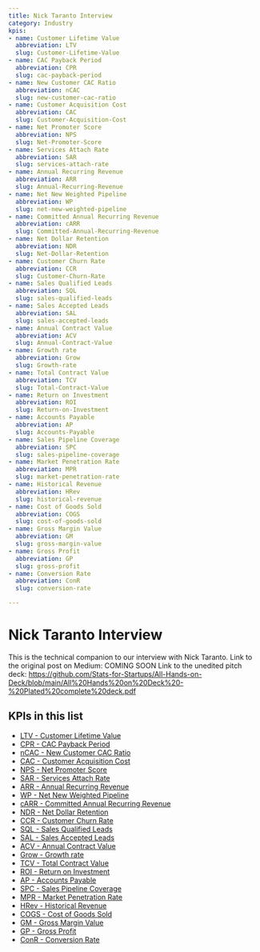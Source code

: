 ```yaml
---
title: Nick Taranto Interview
category: Industry
kpis:
- name: Customer Lifetime Value
  abbreviation: LTV
  slug: Customer-Lifetime-Value
- name: CAC Payback Period
  abbreviation: CPR
  slug: cac-payback-period
- name: New Customer CAC Ratio
  abbreviation: nCAC
  slug: new-customer-cac-ratio
- name: Customer Acquisition Cost
  abbreviation: CAC
  slug: Customer-Acquisition-Cost
- name: Net Promoter Score
  abbreviation: NPS
  slug: Net-Promoter-Score
- name: Services Attach Rate
  abbreviation: SAR
  slug: services-attach-rate
- name: Annual Recurring Revenue
  abbreviation: ARR
  slug: Annual-Recurring-Revenue
- name: Net New Weighted Pipeline
  abbreviation: WP
  slug: net-new-weighted-pipeline
- name: Committed Annual Recurring Revenue
  abbreviation: cARR
  slug: Committed-Annual-Recurring-Revenue
- name: Net Dollar Retention
  abbreviation: NDR
  slug: Net-Dollar-Retention
- name: Customer Churn Rate
  abbreviation: CCR
  slug: Customer-Churn-Rate
- name: Sales Qualified Leads
  abbreviation: SQL
  slug: sales-qualified-leads
- name: Sales Accepted Leads
  abbreviation: SAL
  slug: sales-accepted-leads
- name: Annual Contract Value
  abbreviation: ACV
  slug: Annual-Contract-Value
- name: Growth rate
  abbreviation: Grow
  slug: Growth-rate
- name: Total Contract Value
  abbreviation: TCV
  slug: Total-Contract-Value
- name: Return on Investment
  abbreviation: ROI
  slug: Return-on-Investment
- name: Accounts Payable
  abbreviation: AP
  slug: Accounts-Payable
- name: Sales Pipeline Coverage
  abbreviation: SPC
  slug: sales-pipeline-coverage
- name: Market Penetration Rate
  abbreviation: MPR
  slug: market-penetration-rate
- name: Historical Revenue
  abbreviation: HRev
  slug: historical-revenue
- name: Cost of Goods Sold
  abbreviation: COGS
  slug: cost-of-goods-sold
- name: Gross Margin Value
  abbreviation: GM
  slug: gross-margin-value
- name: Gross Profit
  abbreviation: GP
  slug: gross-profit
- name: Conversion Rate
  abbreviation: ConR
  slug: conversion-rate

---
```


# Nick Taranto Interview

This is the technical companion to our interview with Nick Taranto. 
Link to the original post on Medium: COMING SOON
Link to the unedited pitch deck: https://github.com/Stats-for-Startups/All-Hands-on-Deck/blob/main/All%20Hands%20on%20Deck%20-%20Plated%20complete%20deck.pdf

## KPIs in this list

- [LTV - Customer Lifetime Value](/en/kpis/Customer-Lifetime-Value)
- [CPR - CAC Payback Period](/en/kpis/cac-payback-period)
- [nCAC - New Customer CAC Ratio](/en/kpis/new-customer-cac-ratio)
- [CAC - Customer Acquisition Cost](/en/kpis/Customer-Acquisition-Cost)
- [NPS - Net Promoter Score](/en/kpis/Net-Promoter-Score)
- [SAR - Services Attach Rate](/en/kpis/services-attach-rate)
- [ARR - Annual Recurring Revenue](/en/kpis/Annual-Recurring-Revenue)
- [WP - Net New Weighted Pipeline](/en/kpis/net-new-weighted-pipeline)
- [cARR - Committed Annual Recurring Revenue](/en/kpis/Committed-Annual-Recurring-Revenue)
- [NDR - Net Dollar Retention](/en/kpis/Net-Dollar-Retention)
- [CCR - Customer Churn Rate](/en/kpis/Customer-Churn-Rate)
- [SQL - Sales Qualified Leads](/en/kpis/sales-qualified-leads)
- [SAL - Sales Accepted Leads](/en/kpis/sales-accepted-leads)
- [ACV - Annual Contract Value](/en/kpis/Annual-Contract-Value)
- [Grow - Growth rate](/en/kpis/Growth-rate)
- [TCV - Total Contract Value](/en/kpis/Total-Contract-Value)
- [ROI - Return on Investment](/en/kpis/Return-on-Investment)
- [AP - Accounts Payable](/en/kpis/Accounts-Payable)
- [SPC - Sales Pipeline Coverage](/en/kpis/sales-pipeline-coverage)
- [MPR - Market Penetration Rate](/en/kpis/market-penetration-rate)
- [HRev - Historical Revenue](/en/kpis/historical-revenue)
- [COGS - Cost of Goods Sold](/en/kpis/cost-of-goods-sold)
- [GM - Gross Margin Value](/en/kpis/gross-margin-value)
- [GP - Gross Profit](/en/kpis/gross-profit)
- [ConR - Conversion Rate](/en/kpis/conversion-rate)

